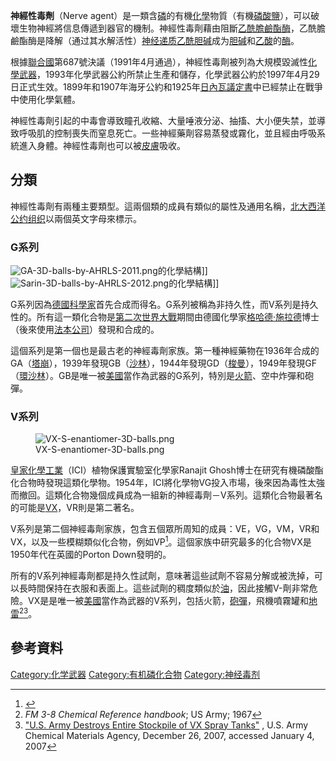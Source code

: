 
'''神經性毒劑'''（Nerve agent）是一類含[[磷|磷]]的有機[[化學|化學]]物質（有機[[磷酸鹽|磷酸鹽]]），可以破壞生物神經將信息傳遞到器官的機制。神經性毒劑藉由阻斷[[乙酰膽鹼酯酶|乙酰膽鹼酯酶]]，乙酰膽鹼酯酶是降解（通过其水解活性）[[神经递质|神经递质]][[乙酰胆碱|乙酰胆碱]]成为[[胆碱|胆碱]]和[[乙酸|乙酸]]的[[酶|酶]]。

根據[[聯合國|聯合國]]第687號決議（1991年4月通過），神經性毒劑被列為大規模毀滅性[[化學武器|化學武器]]，1993年化學武器公約所禁止生產和儲存，化學武器公約於1997年4月29日正式生效。1899年和1907年海牙公約和1925年[[日內瓦議定書|日內瓦議定書]]中已經禁止在戰爭中使用化學氣體。

神經性毒劑引起的中毒會導致瞳孔收縮、大量唾液分泌、抽搐、大小便失禁，並導致呼吸肌的控制喪失而窒息死亡。一些神經藥劑容易蒸發或霧化，並且經由呼吸系統進入身體。神經性毒劑也可以被[[皮膚|皮膚]]吸收。

==分類==
神經性毒劑有兩種主要類型。這兩個類的成員有類似的屬性及通用名稱，[[北大西洋公约组织|北大西洋公约组织]]以兩個英文字母來標示。

===G系列===
[[File:GA-3D-balls-by-AHRLS-2011.png|left]]的化學結構]]
[[File:Sarin-3D-balls-by-AHRLS-2012.png|thumb]]的化學結構]]

G系列因為[[德國|德國]][[科學家|科學家]]首先合成而得名。G系列被稱為非持久性，而V系列是持久性的。所有這一類化合物是[[第二次世界大戰|第二次世界大戰]]期間由德國化學家[[格哈德·施拉德|格哈德·施拉德]]博士（後來使用[[法本公司|法本公司]]）發現和合成的。

這個系列是第一個也是最古老的神經毒劑家族。第一種神經藥物在1936年合成的GA（[[塔崩|塔崩]]），1939年發現GB（[[沙林|沙林]]），1944年發現GD（[[梭曼|梭曼]]），1949年發現GF（[[環沙林|環沙林]]）。GB是唯一被[[美國|美國]]當作為武器的G系列，特別是[[火箭|火箭]]、空中炸彈和砲彈。

===V系列===

[[File:VX-S-enantiomer-3D-balls.png|thumb]]

[[皇家化學工業|皇家化學工業]]（ICI）植物保護實驗室化學家Ranajit Ghosh博士在研究有機磷酸酯化合物時發現這類化學物。1954年，ICI將化學物VG投入市場，後來因為毒性太強而撤回。這類化合物幾個成員成為一組新的神經毒劑－V系列。這類化合物最著名的可能是[[VX_(神經毒劑)|VX]]，VR則是第二著名。

V系列是第二個神經毒劑家族，包含五個眾所周知的成員：VE，VG，VM，VR和VX，以及一些模糊類似化合物，例如VP<ref>{{cite book | title=Handbook of Chemical and Biological Warfare Agents | last=Ellison | first=D. Hank | year=2007 | isbn=978-0-8493-1434-6 }}</ref>。這個家族中研究最多的化合物VX是1950年代在英國的Porton Down發明的。

所有的V系列神經毒劑都是持久性試劑，意味著這些試劑不容易分解或被洗掉，可以長時間保持在衣服和表面上。這些試劑的稠度類似於[[油|油]]，因此接觸V-劑非常危險。VX是是唯一被[[美國|美國]]當作為武器的V系列，包括火箭，[[砲彈|砲彈]]，飛機噴霧罐和[[地雷|地雷]]<ref name="FM 3-8">''FM 3-8 Chemical Reference handbook''; US Army; 1967</ref><ref>[http://www.cma.army.mil/fndocumentviewer.aspx?docid=003677713 "U.S. Army Destroys Entire Stockpile of VX Spray Tanks"] {{webarchive|url=https://web.archive.org/web/20090206182557/http://www.cma.army.mil/fndocumentviewer.aspx?docid=003677713 |date=2009-02-06 }}, U.S. Army Chemical Materials Agency, December 26, 2007, accessed January 4, 2007</ref>。

==參考資料==
{{Reflist}}

{{化學武器}}


[[Category:化学武器|Category:化学武器]]
[[Category:有机磷化合物|Category:有机磷化合物]]
[[Category:神经毒剂|Category:神经毒剂]]